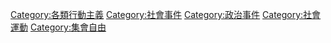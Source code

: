 {{Commonscat|Demonstrations and protests}}

[[Category:各類行動主義|Category:各類行動主義]]
[[Category:社會事件|Category:社會事件]]
[[Category:政治事件|Category:政治事件]]
[[Category:社會運動|Category:社會運動]]
[[Category:集會自由|Category:集會自由]]
